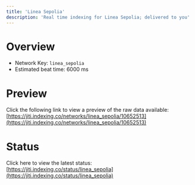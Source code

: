 ```yaml
---
title: 'Linea Sepolia'
description: 'Real time indexing for Linea Sepolia; delivered to you'
---
```


# Overview
- Network Key: `linea_sepolia`
- Estimated beat time: 6000 ms

# Preview
Click the following link to view a preview of the raw data available: [https://jiti.indexing.co/networks/linea_sepolia/10652513](https://jiti.indexing.co/networks/linea_sepolia/10652513)

# Status
Click here to view the latest status: [https://jiti.indexing.co/status/linea_sepolia](https://jiti.indexing.co/status/linea_sepolia)
